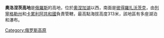 '''奧洛涅茨高地'''是[[俄羅斯|俄羅斯]]的高地，位於[[奧涅加湖|奧涅加湖]]以西，南面是[[彼得羅扎沃茨克|彼得羅扎沃茨克]]，由[[列寧格勒州|列寧格勒州]]和[[卡累利阿共和國|卡累利阿共和國]]負責管轄，最高點海拔高度313米，該地區有多座湖泊和瀑布。

{{Russia-geo-stub}}
[[Category:俄罗斯高原|Category:俄罗斯高原]]